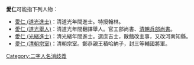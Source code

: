 '''愛仁'''可能指下列人物：
*[[愛仁_(道光進士)|愛仁 (道光進士)]]：清道光年間進士。特授翰林。
*[[愛仁_(道光舉人)|愛仁 (道光舉人)]]：清道光年間翻譯舉人。官工部尚書、[[清朝兵部尚書列表|清朝兵部尚書]]。
*[[愛仁_(光緒進士)|愛仁 (光緒進士)]]：清光緒年間進士。選庶吉士，散館改主事，又改河南知縣。
*[[愛仁_(清朝宗室)|愛仁 (清朝宗室)]]：清朝宗室。鄭恭親王積哈納子，封三等輔國將軍。

[[Category:二字人名消歧義|Category:二字人名消歧義]]